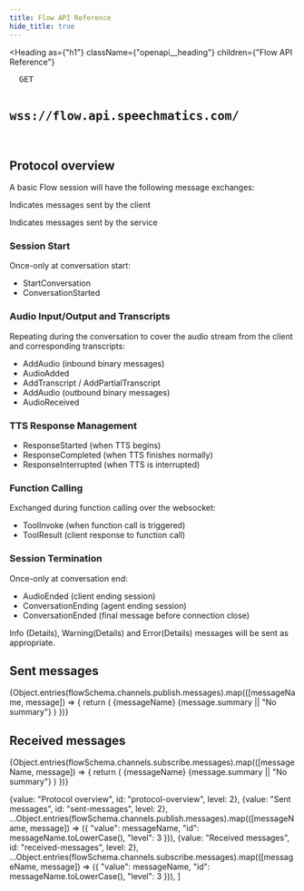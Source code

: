 ```yaml
---
title: Flow API Reference
hide_title: true
---
```



<Heading
  as={"h1"}
  className={"openapi__heading"}
  children={"Flow API Reference"}
>
</Heading>

<pre className="openapi__method-endpoint">
  <span className="badge badge--primary">GET</span>
  <h2 className="openapi__method-endpoint-path">wss://flow.api.speechmatics.com/</h2>
</pre>

## Protocol overview
A basic Flow session will have the following message exchanges:

<WebsocketMessageArrow direction="up" /> Indicates messages sent by the client

<WebsocketMessageArrow direction="down" /> Indicates messages sent by the service

### Session Start
Once-only at conversation start:

- <Text align="center"><WebsocketMessageArrow direction="up" /> StartConversation</Text>
- <WebsocketMessageArrow direction="down" /> ConversationStarted

### Audio Input/Output and Transcripts
Repeating during the conversation to cover the audio stream from the client and corresponding transcripts:

- <WebsocketMessageArrow direction="up" /> AddAudio (inbound binary messages)
- <WebsocketMessageArrow direction="down" /> AudioAdded
- <WebsocketMessageArrow direction="down" /> AddTranscript / AddPartialTranscript
- <WebsocketMessageArrow direction="down" /> AddAudio (outbound binary messages)
- <WebsocketMessageArrow direction="up" /> AudioReceived

### TTS Response Management

- <WebsocketMessageArrow direction="down" /> ResponseStarted (when TTS begins)
- <WebsocketMessageArrow direction="down" /> ResponseCompleted (when TTS finishes normally)
- <WebsocketMessageArrow direction="down" /> ResponseInterrupted (when TTS is interrupted)

### Function Calling
Exchanged during function calling over the websocket:

- <WebsocketMessageArrow direction="down" /> ToolInvoke (when function call is triggered)
- <WebsocketMessageArrow direction="up" /> ToolResult (client response to function call)

### Session Termination
Once-only at conversation end:

- <WebsocketMessageArrow direction="up" /> AudioEnded (client ending session)
- <WebsocketMessageArrow direction="down" /> ConversationEnding (agent ending session)
- <WebsocketMessageArrow direction="down" /> ConversationEnded (final message before connection close)

Info (Details), Warning(Details) and Error(Details) messages will be sent as appropriate.

## Sent messages

<Flex direction="column" gap="4">
{Object.entries(flowSchema.channels.publish.messages).map(([messageName, message]) => {
  return (
    <Card style={{overflow: "unset"}} key={messageName}>
      <Flex direction="column">
        <Heading as="h3" id ={messageName.toLowerCase()} style={{scrollMarginTop: "calc(var(--ifm-navbar-height) + 0.5rem)"}}>
          <WebsocketMessageArrow direction="up" /> {messageName}
        </Heading>
        <Flex direction="column" gap="2">
          <Text>{message.summary || "No summary"}</Text>
          <SchemaNode schema={message.payload} />
        </Flex>
      </Flex>
    </Card>
  )
  })}
</Flex>

## Received messages

<Flex direction="column" gap="4">
  {Object.entries(flowSchema.channels.subscribe.messages).map(([messageName, message]) => {
    return ( 
      <Card style={{overflow: "unset"}} key={messageName}>
        <Flex direction="column">
          <Heading as="h3" id={messageName.toLowerCase()} style={{scrollMarginTop: "calc(var(--ifm-navbar-height) + 0.5rem)"}}>
            <WebsocketMessageArrow direction="down" /> {messageName}
          </Heading>
          <Flex direction="column" gap="2">
            <Text>{message.summary || "No summary"}</Text>
            <SchemaNode schema={message.payload} />
          </Flex>
        </Flex>
      </Card>
   )
  })}
</Flex>

  {value: "Protocol overview", id: "protocol-overview", level: 2},
  {value: "Sent messages", id: "sent-messages", level: 2},
  ...Object.entries(flowSchema.channels.publish.messages).map(([messageName, message]) => ({
    "value": messageName,
    "id": messageName.toLowerCase(),
    "level": 3
  })),
  {value: "Received messages", id: "received-messages", level: 2},
  ...Object.entries(flowSchema.channels.subscribe.messages).map(([messageName, message]) => ({
    "value": messageName,
    "id": messageName.toLowerCase(),
    "level": 3
  })),
]